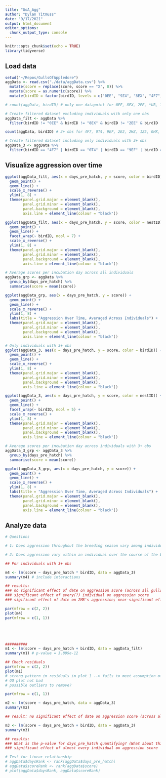 ```yaml
---
title: "GoA_Agg"
author: "Dylan Titmuss"
date: "9/17/2021"
output: html_document
editor_options: 
  chunk_output_type: console
---
```


```r
knitr::opts_chunk$set(echo = TRUE)
library(tidyverse)
```

## Load data
```r
setwd("~/Repos/GullsOfAppledore")
aggData <- read.csv("./data/aggData.csv") %>%
  mutate(score = replace(score, score == "X", 8)) %>%
  mutate(score = as.numeric(score)) %>%
  mutate(birdID = factor(birdID, levels = c("0EE", "9Z4", "8EX", "4F7", "2EE", "6V4", "0T4", "6HU", "1K9", "9EF", "2E2", "*UB", "0HZ", "2HZ", "1Z5", "5Y3", "0HX", "7JM", "3AP", "9AC", "1HY", "1C3", "7U9", "0AC", "7E6", "3HE", "2M8", "0FU", "3P2", "FED", "1M7", "9JP", "6R3", "4AC")))

# count(aggData, birdID) # only one datapoint for 0EE, 8EX, 2EE, *UB, 1C3 & 3P2

# Create filtered dataset excluding individuals with only one obs
aggData_filt <- aggData %>%
  filter(birdID != "0EE" & birdID != "8EX" & birdID != "2EE" & birdID != "*UB" & birdID != "1C3" & birdID != "3P2")

count(aggData, birdID) # 3+ obs for 4F7, 0T4, 9EF, 2E2, 2HZ, 1Z5, 0HX, 7JM, 3AP, 7U9, 7E6, 3HE, 2M8, 9JP, 4AC

# Create filtered dataset including only individuals with 3+ obs
aggData_3 <- aggData %>%
  filter(birdID == "4F7" | birdID == "0T4" | birdID == "9EF" | birdID == "2E2" | birdID == "2HZ" | birdID == "1Z5" | birdID == "0HX" | birdID == "7JM" | birdID == "3AP" | birdID == "7U9" | birdID == "7E6" | birdID == "3HE" | birdID == "2M8" | birdID == "9JP" | birdID == "4AC")
```

## Visualize aggression over time
```r
ggplot(aggData_filt, aes(x = days_pre_hatch, y = score, color = birdID)) +
  geom_point() +
  geom_line() +
  scale_x_reverse() +
  ylim(1, 8) +
  theme(panel.grid.major = element_blank(),
        panel.grid.minor = element_blank(),
        panel.background = element_blank(),
        axis.line = element_line(colour = "black"))

ggplot(aggData_filt, aes(x = days_pre_hatch, y = score, color = nestID)) +
  geom_point() +
  geom_line() +
  facet_wrap(~ birdID, ncol = 7) +
  scale_x_reverse() +
  ylim(1, 8) +
  theme(panel.grid.major = element_blank(),
        panel.grid.minor = element_blank(),
        panel.background = element_blank(),
        axis.line = element_line(colour = "black"))

# Average scores per incubation day across all individuals
aggData_grp <- aggData %>%
  group_by(days_pre_hatch) %>%
  summarise(score = mean(score))

ggplot(aggData_grp, aes(x = days_pre_hatch, y = score)) +
  geom_point() +
  geom_line() +
  scale_x_reverse() +
  ylim(1, 8) +
  labs(title = "Aggression Over Time, Averaged Across Individuals") +
  theme(panel.grid.major = element_blank(),
        panel.grid.minor = element_blank(),
        panel.background = element_blank(),
        axis.line = element_line(colour = "black"))

# Only individuals with 3+ obs
ggplot(aggData_3, aes(x = days_pre_hatch, y = score, color = birdID)) +
  geom_point() +
  geom_line() +
  scale_x_reverse() +
  ylim(1, 8) +
  theme(panel.grid.major = element_blank(),
        panel.grid.minor = element_blank(),
        panel.background = element_blank(),
        axis.line = element_line(colour = "black"))

ggplot(aggData_3, aes(x = days_pre_hatch, y = score, color = nestID)) +
  geom_point() +
  geom_line() +
  facet_wrap(~ birdID, ncol = 5) +
  scale_x_reverse() +
  ylim(1, 8) +
  theme(panel.grid.major = element_blank(),
        panel.grid.minor = element_blank(),
        panel.background = element_blank(),
        axis.line = element_line(colour = "black"))

# Average scores per incubation day across individuals with 3+ obs
aggData_3_grp <- aggData_3 %>%
  group_by(days_pre_hatch) %>%
  summarise(score = mean(score))

ggplot(aggData_3_grp, aes(x = days_pre_hatch, y = score)) +
  geom_point() +
  geom_line() +
  scale_x_reverse() +
  ylim(1, 8) +
  labs(title = "Aggression Over Time, Averaged Across Individuals") +
  theme(panel.grid.major = element_blank(),
        panel.grid.minor = element_blank(),
        panel.background = element_blank(),
        axis.line = element_line(colour = "black"))
```

## Analyze data
```r
# Questions

# 1: Does aggression throughout the breeding season vary among individuals?

# 2: Does aggression vary within an individual over the course of the breeding season? (i.e. Is each individual gull's aggression affected by incubation timepoint?)

## For individuals with 3+ obs

m4 <- lm(score ~ days_pre_hatch * birdID, data = aggData_3)
summary(m4) # include interactions

## results:
### no significant effect of date on aggression score (across all gulls) -- p = 0.568
### significant effect of every(?) individual on aggression score
### sigificant effect of date on 2M8's aggression; near-significant effects of date on 3AP's and 4AC's aggression

par(mfrow = c(2, 2))
plot(m4)
par(mfrow = c(1, 1))





##########
m1 <- lm(score ~ days_pre_hatch + birdID, data = aggData_filt)
summary(m1) # p-value = 3.899e-12

## Check residuals
par(mfrow = c(2, 2))
plot(m1)
# strong pattern in residuals in plot 1 --> fails to meet assumption of homoscedasticity?
# QQ plot not bad
# possible outliers to remove?

par(mfrow = c(1, 1))

m2 <- lm(score ~ days_pre_hatch, data = aggData_3)
summary(m2)

## result: no significant effect of date on aggression score (across all gulls) -- p = 0.289

m3 <- lm(score ~ days_pre_hatch + birdID, data = aggData_3)
summary(m3)

## results:
### What is the p-value for days_pre_hatch quantifying? (What about this model makes it significant?)
### significant effect of almost every individual on aggression score
```

```r
# Test for linear relationship
# aggData$daysRank <- rank(aggData$days_pre_hatch)
# aggData$scoreRank <- rank(aggData$score)
# plot(aggData$daysRank, aggData$scoreRank)
```